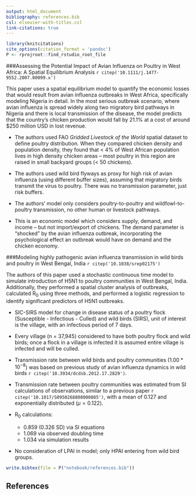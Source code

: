 ```yaml
---
output: html_document
bibliography: references.bib
csl: elsevier-with-titles.csl
link-citations: true
---
```


```r
library(knitcitations)
cite_options(citation_format = 'pandoc')
P <- rprojroot::find_rstudio_root_file
```

###Assessing the Potential Impact of Avian Influenza on Poultry in West Africa: A Spatial Equilibrium Analysis `r citep('10.1111/j.1477-9552.2007.00099.x')`

This paper uses a spatial equilibrium model to quantify the economic losses that would result from avian influenza outbreaks in West Africa, specifically modeling Nigeria in detail. In the most serious outbreak scenario, where avian influenza is spread widely along two migratory bird pathways in Nigeria and there is local transmission of the disease, the model predicts that the country's chicken production would fall by 21.1% at a cost of around $250 million USD in lost revenue. 

- The authors used FAO *Gridded Livestock of the World* spatial dataset to define poultry distribution. When they compared chicken density and population density, they found that < 4% of West African population lives in high density chicken areas -- most poultry in this region are raised in small backyard groups (< 50 chickens).

- The authors used wild bird flyways as proxy for high risk of avian influenza (using different buffer sizes), assuming that migratory birds transmit the virus to poultry. There was no transmission parameter, just risk buffers.  

- The authors' model only considers poultry-to-poultry and wildfowl-to-poultry transmission, no other human or livestock pathways. 

- This is an economic model which considers supply, demand, and income -- but not import/export of chickens. The demand parameter is "shocked" by the avian influenza outbreak, incorporating the psychological effect an outbreak would have on demand and the chicken economy.

###Modeling highly pathogenic avian influenza transmission in wild birds and poultry in West Bengal, India `r citep('10.1038/srep02175')`

The authors of this paper used a stochastic continuous time model to simulate introduction of H5N1 to poultry communities in West Bengal, India. Additionally, they performed a spatial cluster analysis of outbreaks, calculated R~0~ using three methods, and performed a logistic regression to identify significant predictors of H5N1 outbreaks.

- SIC-SIRS model for change in disease status of a poultry flock (Susceptible - Infectious - Culled) and wild birds (SIRS), unit of interest is the village, with an infectious period of 7 days.  

- Every village (n = 37,945) considered to have both poultry flock and wild birds; once a flock in a village is infected it is assumed entire village is infected and will be culled. 

- Transmission rate between wild birds and poultry communities ($1.00 * 10^{-8}$) was based on previous study of avian influenza dynamics in wild birds `r citep('10.3934/dcdsb.2012.17.2829')`.

- Transmission rate between poultry communities was estimated from SI calculations of observations, similar to a previous paper `r citep('10.1017/S0950268808000885')`, with a mean of 0.127 and exponentially distributed ($\mu = 0.122$).

- R~0~ calculations: 
    - 0.859 (0.326 SD) via  SI equations
    - 1.069 via observed doubling time 
    - 1.034 via simulation results

- No consideration of LPAI in model; only HPAI entering from wild bird groups.


```r
write.bibtex(file = P("notebook/references.bib"))
```

## References

<div id="refs"></div>
